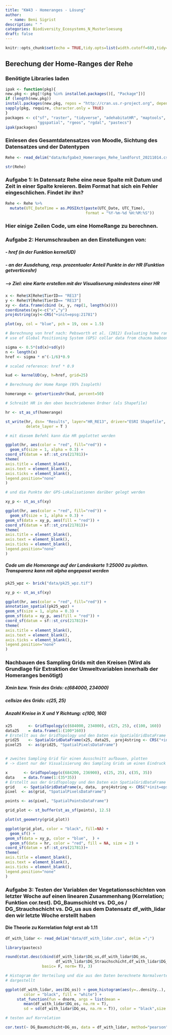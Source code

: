 ```yaml
---
title: "KW43 - Homeranges - Lösung"
author:
  - name: Beni Sigrist
description: " "  
categories: Biodiversity_Ecosystems_N_Musterloesung
draft: false
---
```


```r
knitr::opts_chunk$set(echo = TRUE,tidy.opts=list(width.cutoff=60),tidy=TRUE)
```

## Berechung der Home-Ranges der Rehe 

### Benötigte Libraries laden

```r
ipak <- function(pkg){
new.pkg <- pkg[!(pkg %in% installed.packages()[, "Package"])]
if (length(new.pkg))
install.packages(new.pkg, repos = "http://cran.us.r-project.org", dependencies = TRUE)
sapply(pkg, require, character.only = TRUE)
}
packages <- c("sf", "raster", "tidyverse", "adehabitatHR", "maptools", "sp", 
              "ggspatial", "rgeos", "rgdal", "pastecs")
ipak(packages)
```

### Einlesen des Gesamtdatensatzes von Moodle, Sichtung des Datensatzes und der Datentypen

```r
Rehe <- read_delim("data/Aufgabe3_Homeranges_Rehe_landforst_20211014.csv", delim = ";")

str(Rehe)
```

### Aufgabe 1: In Datensatz Rehe eine neue Spalte mit Datum und Zeit in einer Spalte kreieren. Beim Format hat sich ein Fehler eingeschlichen. Findet ihr ihn?

```r
Rehe <- Rehe %>%
  mutate(UTC_DateTime = as.POSIXct(paste(UTC_Date, UTC_Time), 
                                   format = "%Y-%m-%d %H:%M:%S"))
```

### Hier einige Zeilen Code, um eine HomeRange zu berechnen.

### Aufgabe 2: Herumschrauben an den Einstellungen von: 
##### - href (in der Funktion kernelUD)
##### - an der Ausdehung, resp. prozentualer Anteil Punkte in der HR (Funktion getverticeshr) 

##### --> Ziel: eine Karte erstellen mit der Visualiserung mindestens einer HR

```r
x <- Rehe$X[Rehe$TierID== "RE13"]    
y <- Rehe$Y[Rehe$TierID== "RE13"]
xy <- data.frame(cbind (x, y, rep(1, length(x))))       
coordinates(xy)<-c("x","y")                             
proj4string(xy)<-CRS("+init=epsg:21781")  

plot(xy, col = "blue", pch = 19, cex = 1.5)

# Berechnung von href nach: Pebsworth et al. (2012) Evaluating home range techniques: 
# use of Global Positioning System (GPS) collar data from chacma baboons

sigma <- 0.5*(sd(x)+sd(y))                              
n <- length(x)
href <- sigma * n^(-1/6)*0.9  

# scaled reference: href * 0.9

kud <- kernelUD(xy, h=href, grid=25)             

# Berechnung der Home Range (95% Isopleth)

homerange <- getverticeshr(kud, percent=50)             

# Schreibt HR in den oben beschriebenen Ordner (als Shapefile)

hr <- st_as_sf(homerange)

st_write(hr, dsn= "Results", layer="HR_RE13", driver="ESRI Shapefile",  
         delete_layer = T )
```

```r
# mit diesem Befehl kann die HR geplottet werden

ggplot(hr, aes(color = "red", fill="red")) + 
  geom_sf(size = 1, alpha = 0.3) +
coord_sf(datum = sf::st_crs(21781))+
theme(
axis.title = element_blank(),
axis.text = element_blank(),
axis.ticks = element_blank(),
legend.position="none"
)

# und die Punkte der GPS-Lokalisationen darüber gelegt werden 

xy_p <- st_as_sf(xy)

ggplot(hr, aes(color = "red", fill="red")) + 
  geom_sf(size = 1, alpha = 0.3) +
geom_sf(data = xy_p, aes(fill = "red")) +
coord_sf(datum = sf::st_crs(21781))+
theme(
axis.title = element_blank(),
axis.text = element_blank(),
axis.ticks = element_blank(),
legend.position="none"
)
```    

##### Code um die Homerange auf der Landeskarte 1:25000 zu plotten. Transparenz kann mit alpha angepasst werden

```r
pk25_wpz <- brick("data/pk25_wpz.tif")

xy_p <- st_as_sf(xy)

ggplot(hr, aes(color = "red", fill="red")) +
annotation_spatial(pk25_wpz) +
geom_sf(size = 1, alpha = 0.3) +
geom_sf(data = xy_p, aes(fill = "red")) +
coord_sf(datum = sf::st_crs(21781))+
theme(
axis.title = element_blank(),
axis.text = element_blank(),
axis.ticks = element_blank(),
legend.position="none"
)

```

### Nachbauen des Sampling Grids mit den Kreisen (Wird als Grundlage für Extraktion der Umweltvariablen innerhalb der Homeranges benötigt)

##### Xmin bzw. Ymin des Grids: c(684000, 234000)
##### cellsize des Grids: c(25, 25)
##### Anzahl Kreise in X und Y Richtung: c(100, 160)

```r
x25       <- GridTopology(c(684000, 234000), c(25, 25), c(100, 160)) 
data25    = data.frame(1:(100*160))           
# Erstellt aus der GridTopology und den Daten ein SpatialGridDataFrame
grid25    <- SpatialGridDataFrame(x25, data25,  proj4string <- CRS("+init=epsg:21781"))
pixel25   <- as(grid25, "SpatialPixelsDataFrame")


# zweites Sampling Grid für einen Ausschnitt aufbauen, plotten
# -> dient nur der Visualisierung des Sampling Grids um einen Eindruck zu erhalten

x       <- GridTopology(c(684200, 236900), c(25, 25), c(35, 35)) 
data    = data.frame(1:(35*35))           
# Erstellt aus der GridTopology und den Daten ein SpatialGridDataFrame
grid    <- SpatialGridDataFrame(x, data,  proj4string <- CRS("+init=epsg:21781"))
pixel  <- as(grid, "SpatialPixelsDataFrame")

points <- as(pixel, "SpatialPointsDataFrame")

grid_plot <- st_buffer(st_as_sf(points), 12.5)

plot(st_geometry(grid_plot))

ggplot(grid_plot, color = "black", fill=NA) + 
  geom_sf() +
geom_sf(data = xy_p, color = "blue",  ) +
  geom_sf(data = hr, color = "red", fill = NA, size = 2) +
coord_sf(datum = sf::st_crs(21781))+
theme(
axis.title = element_blank(),
axis.text = element_blank(),
axis.ticks = element_blank(),
legend.position="none"
)


```

### Aufgabe 3: Testen der Variablen der Vegetationsschichten von letzter Woche auf einen linearen Zusammenhang (Korrelation; Funktion cor.test). DG_Baumschicht vs. DG_os / DG_Strauchschicht vs. DG_us aus dem Datensatz df_with_lidar den wir letzte Woche erstellt haben

#### Die Theorie zu Korrelation folgt erst ab 1.11

```r
df_with_lidar <- read_delim("data/df_with_lidar.csv", delim =";")

library(pastecs)

round(stat.desc(cbind(df_with_lidar$DG_us,df_with_lidar$DG_os,
                      df_with_lidar$DG_Strauchschicht,df_with_lidar$DG_Baumschicht), 
                basic= F, norm= T), 3)

# Histogram der Verteilung und die aus den Daten berechnete Normalverteilung als Linie 
# dargestellt

ggplot(df_with_lidar, aes(DG_os)) + geom_histogram(aes(y=..density..), 
        color = "black", fill = "white") + 
     stat_function(fun = dnorm, args = list(mean = 
        mean(df_with_lidar$DG_os, na.rm = T), 
        sd = sd(df_with_lidar$DG_os, na.rm = T)), color = "black",size = 1)

# testen auf Korrelation 

cor.test(~ DG_Baumschicht+DG_os, data = df_with_lidar, method="pearson")
```
